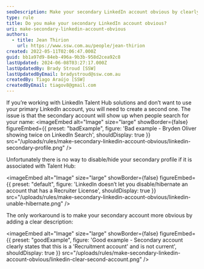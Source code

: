 ```yaml
---
seoDescription: Make your secondary LinkedIn account obvious by clearly stating it's a recruitment or talent acquisition account and not meant for professional networking.
type: rule
title: Do you make your secondary LinkedIn account obvious?
uri: make-secondary-linkedin-account-obvious
authors:
  - title: Jean Thirion
    url: https://www.ssw.com.au/people/jean-thirion
created: 2022-05-11T02:06:47.000Z
guid: bb1a97d9-84eb-496a-9b3b-958d2cea92c8
lastUpdated: 2024-06-08T03:27:17.000Z
lastUpdatedBy: Brady Stroud [SSW]
lastUpdatedByEmail: bradystroud@ssw.com.au
createdBy: Tiago Araújo [SSW]
createdByEmail: tiagov8@gmail.com
---
```


If you’re working with LinkedIn Talent Hub solutions and don’t want to use your primary LinkedIn account, you will need to create a second one. The issue is that the secondary account will show up when people search for your name:
<imageEmbed
  alt="Image"
  size="large"
  showBorder={false}
  figureEmbed={{
    preset: "badExample",
    figure: 'Bad example - Bryden Oliver showing twice on LinkedIn Search',
    shouldDisplay: true
  }}
  src="/uploads/rules/make-secondary-linkedin-account-obvious/linkedin-secondary-profile.png"
/>

Unfortunately there is no way to disable/hide your secondary profile if it is associated with Talent Hub:


<imageEmbed
  alt="Image"
  size="large"
  showBorder={false}
  figureEmbed={{
    preset: "default",
    figure: 'LinkedIn doesn’t let you disable/hibernate an account that has a Recruiter License',
    shouldDisplay: true
  }}
  src="/uploads/rules/make-secondary-linkedin-account-obvious/linkedin-unable-hibernate.png"
/>

The only workaround is to make your secondary account more obvious by adding a clear description:

<imageEmbed
  alt="Image"
  size="large"
  showBorder={false}
  figureEmbed={{
    preset: "goodExample",
    figure: 'Good example - Secondary account clearly states that this is a \'Recruitment account\' and is not current',
    shouldDisplay: true
  }}
  src="/uploads/rules/make-secondary-linkedin-account-obvious/linkedin-clear-second-account.png"
/>

